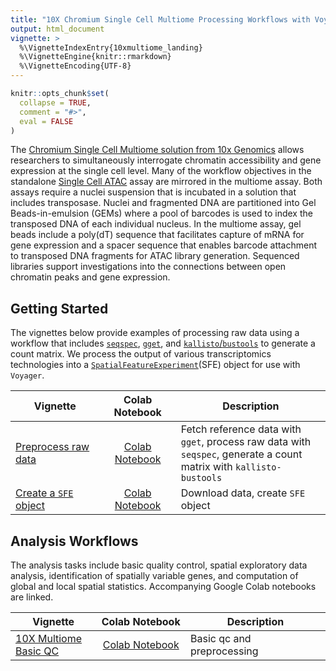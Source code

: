 ```yaml
---
title: "10X Chromium Single Cell Multiome Processing Workflows with Voyager"
output: html_document
vignette: >
  %\VignetteIndexEntry{10xmultiome_landing}
  %\VignetteEngine{knitr::rmarkdown}
  %\VignetteEncoding{UTF-8}
---
```

  
```r
knitr::opts_chunk$set(
  collapse = TRUE,
  comment = "#>",
  eval = FALSE
)
```

The [Chromium Single Cell Multiome solution from 10x Genomics](https://www.10xgenomics.com/products/single-cell-multiome-atac-plus-gene-expression) allows researchers to simultaneously interrogate chromatin accessibility and gene expression at the single cell level. Many of the workflow objectives in the standalone [Single Cell ATAC](https://pachterlab.github.io/voyager/articles/10xatac_landing.html) assay are mirrored in the multiome assay. Both assays require a nuclei suspension that is incubated in a solution that includes transposase. Nuclei and fragmented DNA are partitioned into Gel Beads-in-emulsion (GEMs) where a pool of barcodes is used to index the transposed DNA of each individual nucleus. In the multiome assay, gel beads include a poly(dT) sequence that facilitates capture of  mRNA for gene expression and a spacer sequence that enables barcode attachment to transposed DNA fragments for ATAC library generation. Sequenced libraries support investigations into the connections between open chromatin peaks and gene expression.

## Getting Started

The vignettes below provide examples of processing raw data using a workflow that includes [`seqspec`](https://github.com/IGVF/seqspec), [`gget`](https://github.com/pachterlab/gget), and [`kallisto`/`bustools`](https://www.kallistobus.tools) to generate a count matrix. We process the output of various transcriptomics technologies into a [`SpatialFeatureExperiment`](https://bioconductor.org/packages/devel/bioc/html/SpatialFeatureExperiment.html)(SFE) object for use with `Voyager`. 

| Vignette | Colab Notebook | Description |
|--------------------|:---------------:|---------------------------------|
| [Preprocess raw data](https://pachterlab.github.io/voyager/dev/articles/preprocess_multiome.html) | [Colab Notebook](https://colab.research.google.com/github/pachterlab/voyager/blob/documentation-devel/vignettes/preprocess_multiome.ipynb) | Fetch reference data with `gget`, process raw data with `seqspec`, generate a count matrix with `kallisto-bustools`|
| [Create a `SFE` object](https://pachterlab.github.io/voyager/articles/create_sfe.html) | [Colab Notebook](https://colab.research.google.com/github/pachterlab/voyager/blob/documentation-devel/vignettes/create_sfe.ipynb) | Download data, create `SFE` object |

## Analysis Workflows

The analysis tasks include basic quality control, spatial exploratory data analysis, identification of spatially variable genes, and computation of global and local spatial statistics. Accompanying Google Colab notebooks are linked.

| Vignette          |   Colab Notebook   | Description                   |
  |-------------------|:------------------:|-------------------------------|
  | [10X Multiome Basic QC](https://pachterlab.github.io/voyager/dev/articles/vig14_10xmultiome.html) | [Colab Notebook](https://colab.research.google.com/github/pachterlab/voyager/blob/documentation-devel/vignettes/vig14_10xmultiome.ipynb) | Basic qc and preprocessing |
  
